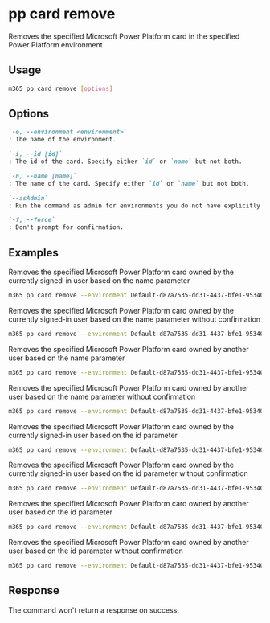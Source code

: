 
# pp card remove

Removes the specified Microsoft Power Platform card in the specified Power Platform environment

## Usage

```sh
m365 pp card remove [options]
```

## Options

```md definition-list
`-e, --environment <environment>`
: The name of the environment.

`-i, --id [id]`
: The id of the card. Specify either `id` or `name` but not both.

`-n, --name [name]`
: The name of the card. Specify either `id` or `name` but not both.

`--asAdmin`
: Run the command as admin for environments you do not have explicitly assigned permissions to.

`-f, --force`
: Don't prompt for confirmation.
```

<Global />

## Examples

Removes the specified Microsoft Power Platform card owned by the currently signed-in user based on the name parameter

```sh
m365 pp card remove --environment Default-d87a7535-dd31-4437-bfe1-95340acd55c5 --name "Card Name"
```

Removes the specified Microsoft Power Platform card owned by the currently signed-in user based on the name parameter without confirmation

```sh
m365 pp card remove --environment Default-d87a7535-dd31-4437-bfe1-95340acd55c5 --name "Card Name" --force
```

Removes the specified Microsoft Power Platform card owned by another user based on the name parameter

```sh
m365 pp card remove --environment Default-d87a7535-dd31-4437-bfe1-95340acd55c5 --name "Card Name" --asAdmin
```

Removes the specified Microsoft Power Platform card owned by another user based on the name parameter without confirmation

```sh
m365 pp card remove --environment Default-d87a7535-dd31-4437-bfe1-95340acd55c5 --name "Card Name" --asAdmin --force
```

Removes the specified Microsoft Power Platform card owned by the currently signed-in user based on the id parameter

```sh
m365 pp card remove --environment Default-d87a7535-dd31-4437-bfe1-95340acd55c5 --id 9d9a13d0-6255-ed11-bba2-000d3adf774e
```

Removes the specified Microsoft Power Platform card owned by the currently signed-in user based on the id parameter without confirmation

```sh
m365 pp card remove --environment Default-d87a7535-dd31-4437-bfe1-95340acd55c5 --id 9d9a13d0-6255-ed11-bba2-000d3adf774e --force
```

Removes the specified Microsoft Power Platform card owned by another user based on the id parameter

```sh
m365 pp card remove --environment Default-d87a7535-dd31-4437-bfe1-95340acd55c5 --id 9d9a13d0-6255-ed11-bba2-000d3adf774e --asAdmin
```

Removes the specified Microsoft Power Platform card owned by another user based on the id parameter without confirmation

```sh
m365 pp card remove --environment Default-d87a7535-dd31-4437-bfe1-95340acd55c5 --id 9d9a13d0-6255-ed11-bba2-000d3adf774e --asAdmin --force
```

## Response

The command won't return a response on success.
